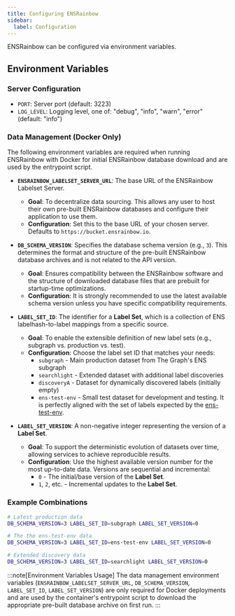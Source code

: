```yaml
---
title: Configuring ENSRainbow
sidebar:
  label: Configuration
---
```


ENSRainbow can be configured via environment variables.

## Environment Variables

### Server Configuration

- `PORT`: Server port (default: 3223)
- `LOG_LEVEL`: Logging level, one of: "debug", "info", "warn", "error" (default: "info")

### Data Management (Docker Only)

The following environment variables are required when running ENSRainbow with Docker for initial ENSRainbow database download and are used by the entrypoint script.

- **`ENSRAINBOW_LABELSET_SERVER_URL`**: The base URL of the ENSRainbow Labelset Server.
  - **Goal**: To decentralize data sourcing. This allows any user to host their own pre-built ENSRainbow databases and configure their application to use them.
  - **Configuration**: Set this to the base URL of your chosen server. Defaults to `https://bucket.ensrainbow.io`.

- **`DB_SCHEMA_VERSION`**: Specifies the database schema version (e.g., `3`). This determines the format and structure of the pre-built ENSRainbow database archives and is not related to the API version.
  - **Goal**: Ensures compatibility between the ENSRainbow software and the structure of downloaded database files that are prebuilt for startup-time optimizations.
  - **Configuration**: It is strongly recommended to use the latest available schema version unless you have specific compatibility requirements.

- **`LABEL_SET_ID`**: The identifier for a **Label Set**, which is a collection of ENS labelhash-to-label mappings from a specific source.
  - **Goal**: To enable the extensible definition of new label sets (e.g., subgraph vs. production vs. test).
  - **Configuration**: Choose the label set ID that matches your needs: 
    - `subgraph` - Main production dataset from The Graph's ENS subgraph
    - `searchlight` - Extended dataset with additional label discoveries
    - `discoveryA` - Dataset for dynamically discovered labels (initially empty)
    - `ens-test-env` - Small test dataset for development and testing. It is perfectly aligned with the set of labels expected by the [ens-test-env](https://github.com/ensdomains/ens-test-env).

- **`LABEL_SET_VERSION`**: A non-negative integer representing the version of a **Label Set**.
  - **Goal**: To support the deterministic evolution of datasets over time, allowing services to achieve reproducible results.
  - **Configuration**: Use the highest available version number for the most up-to-date data. Versions are sequential and incremental:
    - `0` - The initial/base version of the **Label Set**.
    - `1`, `2`, etc. - Incremental updates to the **Label Set**.

### Example Combinations

```bash
# Latest production data
DB_SCHEMA_VERSION=3 LABEL_SET_ID=subgraph LABEL_SET_VERSION=0

# The the ens-test-env data
DB_SCHEMA_VERSION=3 LABEL_SET_ID=ens-test-env LABEL_SET_VERSION=0

# Extended discovery data
DB_SCHEMA_VERSION=3 LABEL_SET_ID=searchlight LABEL_SET_VERSION=0
```

:::note[Environment Variables Usage]
The data management environment variables (`ENSRAINBOW_LABELSET_SERVER_URL`, `DB_SCHEMA_VERSION`, `LABEL_SET_ID`, `LABEL_SET_VERSION`) are only required for Docker deployments and are used by the container's entrypoint script to download the appropriate pre-built database archive on first run.
:::
